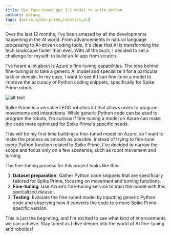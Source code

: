 ```yaml
---
title: Use fune-tuned gpt 3.5 model to write python
authors: qkfang
tags: [azure,spike-prime,robotics,ai]
---
```


Over the last 12 months, I've been amazed by all the developments happening in the AI world. From advancements in natural language processing to AI-driven coding tools, it's clear that AI is transforming the tech landscape faster than ever. With all the buzz, I decided to set a challenge for myself: to build an AI app from scratch.

I've heard a lot about is Azure's fine-tuning capabilities. The idea behind fine-tuning is to take a generic AI model and specialize it for a particular task or domain. In my case, I want to see if I can fine-tune a model to improve the accuracy of Python coding snippets, specifically for Spike Prime robots.

![alt text](images/azure-fine-tune-gpt35.jpg)

Spike Prime is a versatile LEGO robotics kit that allows users to program movements and interactions. While generic Python code can be used to program the robots, I'm curious if fine-tuning a model on Azure can make the code more optimized for Spike Prime's specific needs.

This will be my first time building a fine-tuned model on Azure, so I want to make the process as smooth as possible. Instead of trying to fine-tune every Python function related to Spike Prime, I've decided to narrow the scope and focus only on a few scenarios, such as robot movement and turning.

The fine-tuning process for this project looks like this:

1. **Dataset preparation**: Gather Python code snippets that are specifically tailored for Spike Prime, focusing on movement and turning functions.
2. **Fine-tuning**: Use Azure's fine-tuning service to train the model with this specialized dataset.
3. **Testing**: Evaluate the fine-tuned model by inputting generic Python code and observing how it converts the code to a more Spike Prime-specific version.

This is just the beginning, and I'm excited to see what kind of improvements we can achieve. Stay tuned as I dive deeper into the world of AI fine-tuning and robotics!